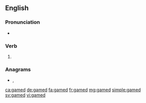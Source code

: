 ==English==

===Pronunciation===
* {{IPA|/ɡeɪmd/|lang=en}}

===Verb===
{{head|en|verb form}}

# {{en-past of|game}}

===Anagrams===
* {{l|en|madge}}, {{l|en|Madge}}

[[ca:gamed]]
[[de:gamed]]
[[fa:gamed]]
[[fr:gamed]]
[[mg:gamed]]
[[simple:gamed]]
[[sv:gamed]]
[[vi:gamed]]